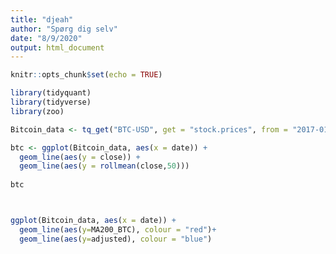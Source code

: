 ```yaml
---
title: "djeah"
author: "Spørg dig selv"
date: "8/9/2020"
output: html_document
---
```


```r
knitr::opts_chunk$set(echo = TRUE)
```

```r

library(tidyquant)
library(tidyverse)
library(zoo)

Bitcoin_data <- tq_get("BTC-USD", get = "stock.prices", from = "2017-01-01", to = "2018-09-08")

btc <- ggplot(Bitcoin_data, aes(x = date)) +
  geom_line(aes(y = close)) +
  geom_line(aes(y = rollmean(close,50)))
  
btc



ggplot(Bitcoin_data, aes(x = date)) +
  geom_line(aes(y=MA200_BTC), colour = "red")+
  geom_line(aes(y=adjusted), colour = "blue")


```
